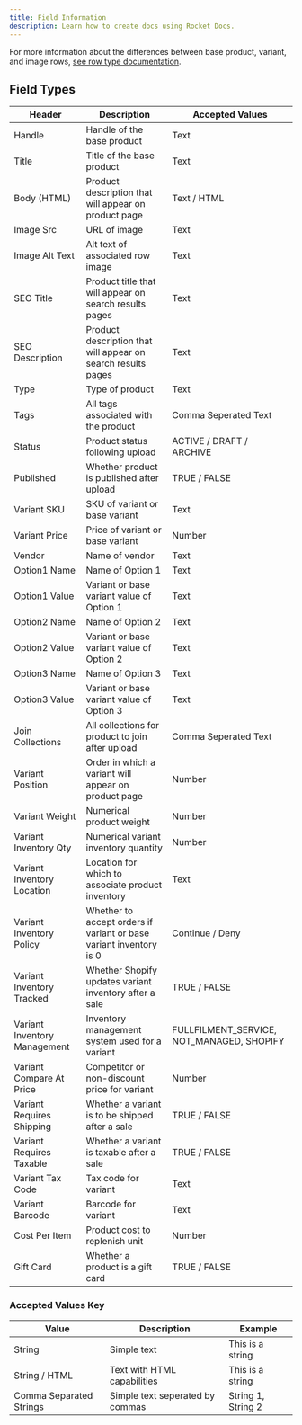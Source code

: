 ```yaml
---
title: Field Information
description: Learn how to create docs using Rocket Docs.
---
```


For more information about the differences between base product, variant, and image rows, [see row type documentation](row-types).

## Field Types

| Header                       | Description                                                        | Accepted Values                           |
| ---------------------------- | ------------------------------------------------------------------ | ----------------------------------------- |
| Handle                       | Handle of the base product                                         | Text                                      |
| Title                        | Title of the base product                                          | Text                                      |
| Body (HTML)                  | Product description that will appear on product page               | Text / HTML                               |
| Image Src                    | URL of image                                                       | Text                                      |
| Image Alt Text               | Alt text of associated row image                                   | Text                                      |
| SEO Title                    | Product title that will appear on search results pages             | Text                                      |
| SEO Description              | Product description that will appear on search results pages       | Text                                      |
| Type                         | Type of product                                                    | Text                                      |
| Tags                         | All tags associated with the product                               | Comma Seperated Text                      |
| Status                       | Product status following upload                                    | ACTIVE / DRAFT / ARCHIVE                  |
| Published                    | Whether product is published after upload                          | TRUE / FALSE                              |
| Variant SKU                  | SKU of variant or base variant                                     | Text                                      |
| Variant Price                | Price of variant or base variant                                   | Number                                    |
| Vendor                       | Name of vendor                                                     | Text                                      |
| Option1 Name                 | Name of Option 1                                                   | Text                                      |
| Option1 Value                | Variant or base variant value of Option 1                          | Text                                      |
| Option2 Name                 | Name of Option 2                                                   | Text                                      |
| Option2 Value                | Variant or base variant value of Option 2                          | Text                                      |
| Option3 Name                 | Name of Option 3                                                   | Text                                      |
| Option3 Value                | Variant or base variant value of Option 3                          | Text                                      |
| Join Collections             | All collections for product to join after upload                   | Comma Seperated Text                      |
| Variant Position             | Order in which a variant will appear on product page               | Number                                    |
| Variant Weight               | Numerical product weight                                           | Number                                    |
| Variant Inventory Qty        | Numerical variant inventory quantity                               | Number                                    |
| Variant Inventory Location   | Location for which to associate product inventory                  | Text                                      |
| Variant Inventory Policy     | Whether to accept orders if variant or base variant inventory is 0 | Continue / Deny                           |
| Variant Inventory Tracked    | Whether Shopify updates variant inventory after a sale             | TRUE / FALSE                              |
| Variant Inventory Management | Inventory management system used for a variant                     | FULLFILMENT_SERVICE, NOT_MANAGED, SHOPIFY |
| Variant Compare At Price     | Competitor or non-discount price for variant                       | Number                                    |
| Variant Requires Shipping    | Whether a variant is to be shipped after a sale                    | TRUE / FALSE                              |
| Variant Requires Taxable     | Whether a variant is taxable after a sale                          | TRUE / FALSE                              |
| Variant Tax Code             | Tax code for variant                                               | Text                                      |
| Variant Barcode              | Barcode for variant                                                | Text                                      |
| Cost Per Item                | Product cost to replenish unit                                     | Number                                    |
| Gift Card                    | Whether a product is a gift card                                   | TRUE / FALSE                              |

### Accepted Values Key

| Value                   | Description                     | Example            |
| ----------------------- | ------------------------------- | ------------------ |
| String                  | Simple text                     | This is a string   |
| String / HTML           | Text with HTML capabilities     | This is a string   |
| Comma Separated Strings | Simple text seperated by commas | String 1, String 2 |
